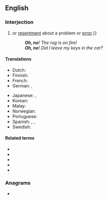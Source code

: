 ==English==

===Interjection===
{{en-interj|head=[[oh]] [[no]]}}

# {{non-gloss definition|An exclamation or expression of [[alarm]], [[concern]]{{,}} or [[resentment]] about a problem or [[error]].}}
#: '''''Oh, no'''! The rug is on fire!''
#: '''''Oh, no'''! Did I leave my keys in the car?''

====Translations====
{{trans-top|exclamation of alarm or concern}}
* Dutch: {{t|nl|o nee}}
* Finnish: {{t|fi|voi ei}}
* French: {{t|fr|oh non}}
* German: {{t|de|ach nein}}, {{t|de|oh nein}}
{{trans-mid}}
* Japanese: {{t|ja|しまった|tr=shimatta|sc=Jpan}}, {{t|ja|おおっと|tr=ōtto|sc=Jpan}}
* Korean: {{t+|ko|이런|sc=Kore}}
* Malay: {{t|ms|alamak}}
* Norwegian: {{t|no|åh, nei}}
* Portuguese: {{t+|pt|bolas}}
* Spanish: {{t|es|uy no}}, {{t|es|ay no}}, {{t+|es|ca}}
* Swedish: {{t|sv|åh, nej}}
{{trans-bottom}}

====Related terms====
* {{l|en|uh-oh}}
* {{l|en|oh}}
* {{l|en|oh yes}}
* {{l|en|no}}
* {{l|en|oops}}

===Anagrams===
* {{l|en|hoon}}